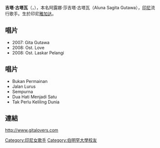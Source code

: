 {{Infobox musical artist | 
| Name                = Gita Gutawa
| image               = File:Gita Gutawa in concert 15.jpg
| Img_capt            = 
| Img_size            =
| Landscape           =
| Background          = solo_singer
| Birth_name          = Aluna Sagita Gutawa
| Alias               = Gita Gutawa
| Born                = {{birth date and age|1993|8|11}}
| Origin              = {{flagicon|Indonesia}} [[雅加达|雅加达]], [[印度尼西亞|印度尼西亞]]
| Instrument          = 
| Genre               = [[Pop_(music)|Pop]]
| Occupation          = 歌手
| Years_active        = 2007–至今
| Label               = [[Sony_BMG_Music_Entertainment|Sony BMG Indonesia]]
}}
'''吉塔·古塔瓦'''（{{lang-id|Gita Gutawa}}，{{bd|1993年|8月11日|catIdX=Gita Gutawa}}），本名阿露娜·莎吉塔·古塔瓦（Aluna Sagita Gutawa），[[印尼|印尼]]流行歌手。生於印尼[[雅加达|雅加达]]。

== 唱片 ==
* 2007: Gita Gutawa
* 2008: Ost. Love
* 2008: Ost. Laskar Pelangi

== 唱片 ==
*Bukan Permainan
*Jalan Lurus
*Sempurna 
*Dua Hati Menjadi Satu
*Tak Perlu Keliling Dunia

== 連結 ==
http://www.gitalovers.com{{Wayback|url=http://www.gitalovers.com/ |date=20201101035046 }}


{{DEFAULTSORT:Gutawa, Gita}}
[[Category:印尼女歌手|Category:印尼女歌手]]
[[Category:伯明罕大學校友|Category:伯明罕大學校友]]